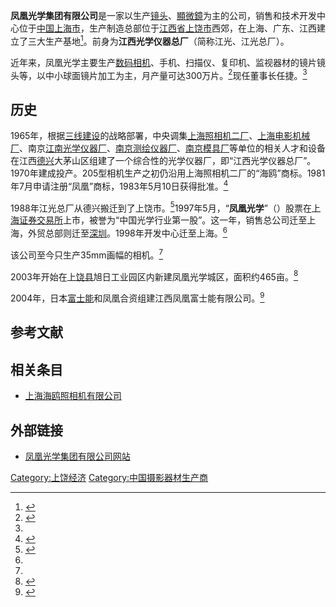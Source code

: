 '''凤凰光学集团有限公司'''是一家以生产[[镜头|镜头]]、[[顯微鏡|顯微鏡]]为主的公司，销售和技术开发中心位于[[中国|中国]][[上海市|上海市]]，生产制造总部位于[[江西省|江西省]][[上饶市|上饶市]]西郊，在上海、广东、江西建立了三大生产基地<ref>{{cite web |url=http://www.phenixoptics.com.cn/shownews.asp?id=141 |title=央视焦点访谈聚焦凤凰光学 |accessdate=2009-10-25 |language=zh-hans |deadurl=yes |archiveurl=https://web.archive.org/web/20081225073727/http://www.phenixoptics.com.cn/shownews.asp?id=141 |archivedate=2008-12-25 }}</ref>。前身为'''江西光学仪器总厂'''（简称江光、江光总厂）。

近年来，凤凰光学主要生产[[数码相机|数码相机]]、手机、扫描仪、复印机、监视器材的镜片镜头等，以中小球面镜片加工为主，月产量可达300万片。<ref>{{cite web |url=http://www.phenixoptics.com.cn/shownews.asp?id=64 |title=40年技术经验沉积的光学加工基地 |accessdate=2009-10-25 |language=zh-hans |deadurl=yes |archiveurl=https://web.archive.org/web/20081223223131/http://www.phenixoptics.com.cn/shownews.asp?id=64 |archivedate=2008-12-23 }}</ref>现任董事长任捷。<ref name="光学第一股"/>

== 历史 ==
1965年，根据[[三线建设|三线建设]]的战略部署，中央调集[[上海照相机二厂|上海照相机二厂]]、[[上海电影机械厂|上海电影机械厂]]、南京[[江南光学仪器厂|江南光学仪器厂]]、[[南京测绘仪器厂|南京测绘仪器厂]]、[[南京模具厂|南京模具厂]]等单位的相关人才和设备在江西[[德兴|德兴]]大茅山区组建了一个综合性的光学仪器厂，即“江西光学仪器总厂”。1970年建成投产。205型相机生产之初仍沿用上海照相机二厂的“海鸥”商标。1981年7月申请注册“凤凰”商标，1983年5月10日获得批准。<ref name="回味历史三十载">{{cite web |url=http://www.phenixoptics.com.cn/shownews.asp?id=164 |title=回味历史三十载 凤凰相机纵览(一) |accessdate=2009-10-25 |language=zh-hans }}{{dead link|date=2017年11月 |bot=InternetArchiveBot |fix-attempted=yes }}</ref>

1988年江光总厂从德兴搬迁到了上饶市。<ref name="光学第一股">{{cite web |url=http://www.phenixoptics.com.cn/shownews.asp?id=148 |title=“光学第一股”掌门人任捷：凤凰再生 |accessdate=2009-10-25 |language=zh-hans }}{{dead link|date=2017年11月 |bot=InternetArchiveBot |fix-attempted=yes }}</ref>1997年5月，“'''凤凰光学'''”（{{sse|600071}}）股票在[[上海证券交易所|上海证券交易所]]上市，被誉为“中国光学行业第一股”。这一年，销售总公司迁至上海，外贸总部则迁至[[深圳|深圳]]。1998年开发中心迁至上海。<ref name="光学第一股"/>

该公司至今只生产35mm画幅的相机。<ref name="回味历史三十载"/>

2003年开始在[[上饶县|上饶县]]旭日工业园区内新建凤凰光学城区，面积约465亩。<ref>{{cite web |url=http://www.phenixoptics.com.cn/shownews.asp?id=24 |title=凤凰光学与上饶县政府签订共同兴建凤凰光学城区协议 |accessdate=2009-10-25 |language=zh-hans }}{{dead link|date=2017年11月 |bot=InternetArchiveBot |fix-attempted=yes }}</ref>

2004年，日本[[富士能|富士能]]和凤凰合资组建江西凤凰富士能有限公司。<ref>{{cite web |url=http://www.phenixoptics.com.cn/shownews.asp?id=479 |title=凤凰改制是大势所趋 |accessdate=2009-10-25 |language=zh-hans |deadurl=yes |archiveurl=https://web.archive.org/web/20081228024536/http://www.phenixoptics.com.cn/shownews.asp?id=479 |archivedate=2008-12-28 }}</ref>

==参考文献==
<div class="references-small">
<references />
</div>

==相关条目==
*[[上海海鸥照相机有限公司|上海海鸥照相机有限公司]]

==外部链接==
* [http://www.phenixoptics.com.cn/ 凤凰光学集团有限公司网站]{{Wayback|url=http://www.phenixoptics.com.cn/ |date=20100327074218 }}

[[Category:上饶经济|Category:上饶经济]]
[[Category:中国摄影器材生产商|Category:中国摄影器材生产商]]